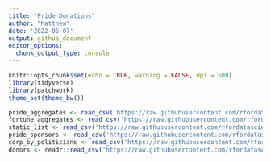 ```yaml
---
title: "Pride Donations"
author: "Matthew"
date: '2022-06-07'
output: github_document
editor_options: 
  chunk_output_type: console
---
```


```r
knitr::opts_chunk$set(echo = TRUE, warning = FALSE, dpi = 500)
library(tidyverse)
library(patchwork)
theme_set(theme_bw())
```


```r
pride_aggregates <- read_csv('https://raw.githubusercontent.com/rfordatascience/tidytuesday/master/data/2022/2022-06-07/pride_aggregates.csv')
fortune_aggregates <- read_csv('https://raw.githubusercontent.com/rfordatascience/tidytuesday/master/data/2022/2022-06-07/fortune_aggregates.csv')
static_list <- read_csv('https://raw.githubusercontent.com/rfordatascience/tidytuesday/master/data/2022/2022-06-07/static_list.csv')
pride_sponsors <- read_csv('https://raw.githubusercontent.com/rfordatascience/tidytuesday/master/data/2022/2022-06-07/pride_sponsors.csv')
corp_by_politicians <- read_csv('https://raw.githubusercontent.com/rfordatascience/tidytuesday/master/data/2022/2022-06-07/corp_by_politicians.csv')
donors <- readr::read_csv('https://raw.githubusercontent.com/rfordatascience/tidytuesday/master/data/2022/2022-06-07/donors.csv')
```




```r

```

